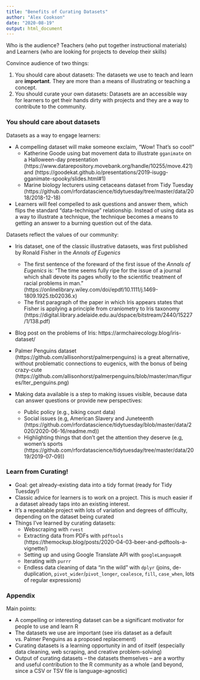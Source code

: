 ```yaml
---
title: "Benefits of Curating Datasets"
author: "Alex Cookson"
date: "2020-08-19"
output: html_document
---
```


Who is the audience? Teachers (who put together instructional materials) and Learners (who are looking for projects to develop their skills)


Convince audience of two things:

1. You should care about datasets: The datasets we use to teach and learn are **important**. They are more than a means of illustrating or teaching a concept.
1. You should curate your own datasets: Datasets are an accessible way for learners to get their hands dirty with projects and they are a way to contribute to the community.


### You should care about datasets

Datasets as a way to engage learners:

- A compelling dataset will make someone exclaim, "Wow! That's so cool!"
    - Katherine Goode using bat movement data to illustrate `gganimate` on a Halloween-day presentation (https://www.datarepository.movebank.org/handle/10255/move.421) and (https://goodekat.github.io/presentations/2019-isugg-gganimate-spooky/slides.html#1)
    - Marine biology lecturers using cetaceans dataset from Tidy Tuesday (https://github.com/rfordatascience/tidytuesday/tree/master/data/2018/2018-12-18)

- Learners will feel compelled to ask questions and answer them, which flips the standard "data-technique" relationship. Instead of using data as a way to illustrate a technique, the technique becomes a means to getting an answer to a burning question out of the data.



Datasets reflect the values of our community:

- Iris dataset, one of the classic illustrative datasets, was first published by Ronald Fisher in the *Annals of Eugenics*
    - The first sentence of the foreward of the first issue of the *Annals of Eugenics* is: "The time seems fully ripe  for the issue of  a journal which shall devote its pages wholly to the scientific treatment of  racial problems in man." (https://onlinelibrary.wiley.com/doi/epdf/10.1111/j.1469-1809.1925.tb02036.x)
    - The first paragraph of the paper in which Iris appears states that Fisher is applying a principle from craniometry to Iris taxonomy (https://digital.library.adelaide.edu.au/dspace/bitstream/2440/15227/1/138.pdf)
- Blog post on the problems of Iris: https://armchairecology.blog/iris-dataset/

- Palmer Penguins dataset (https://github.com/allisonhorst/palmerpenguins) is a great alternative, without problematic connections to eugenics, with the bonus of being crazy-cute (https://github.com/allisonhorst/palmerpenguins/blob/master/man/figures/lter_penguins.png)
- Making data available is a step to making issues visible, because data can answer questions or provide new perspectives:
    - Public policy (e.g., biking count data)
    - Social issues (e.g, American Slavery and Juneteenth (https://github.com/rfordatascience/tidytuesday/blob/master/data/2020/2020-06-16/readme.md))
    - Highlighting things that don't get the attention they deserve (e.g, women's sports (https://github.com/rfordatascience/tidytuesday/tree/master/data/2019/2019-07-09))


### Learn from Curating!

- Goal: get already-existing data into a tidy format (ready for Tidy Tuesday!)
- Classic advice for learners is to work on a project. This is much easier if a dataset already taps into an existing interest.
- It's a repeatable project with lots of variation and degrees of difficulty, depending on the dataset being curated
- Things I've learned by curating datasets:
    - Webscraping with `rvest`
    - Extracting data from PDFs with `pdftools` (https://themockup.blog/posts/2020-04-03-beer-and-pdftools-a-vignette/)
    - Setting up and using Google Translate API with `googleLanguageR`
    - Iterating with `purrr`
    - Endless data cleaning of data "in the wild" with `dplyr` (joins, de-duplication, `pivot_wider`/`pivot_longer`, `coalesce`, `fill`, `case_when`, lots of regular expressions)
    
    
### Appendix

Main points:

- A compelling or interesting dataset can be a significant motivator for people to use and learn R
- The datasets we use are important (see iris dataset as a default vs. Palmer Penguins as a proposed replacement)
- Curating datasets is a learning opportunity in and of itself (especially data cleaning, web scraping, and creative problem-solving)
- Output of curating datasets -- the datasets themselves -- are a worthy and useful contribution to the R community as a whole (and beyond, since a CSV or TSV file is language-agnostic)
